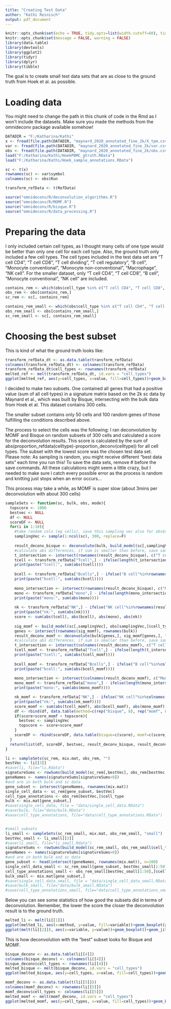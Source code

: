 ```yaml
---
title: "Creating Test Data"
author: "Kathi Reinisch"
output: pdf_document
---
```


```r
knitr::opts_chunk$set(echo = TRUE, tidy.opts=list(width.cutoff=60), tidy=TRUE)
knitr::opts_chunk$set(message = FALSE, warning = FALSE)
library(data.table)
library(devtools)
library(ggplot2)
library(tidyr)
library(dplyr)
library(tibble)
```

The goal is to create small test data sets that are as close to the ground truth from Hoek et al. as possible.

# Loading data

You might need to change the path in this chunk of code in the Rmd as I won't include the datasets. Make sure you made the methods from the omnideconv package available somehow!

```r
DATADIR = "F:/Katharina/Kathi"
x <- fread(file.path(DATADIR, "maynard_2020_annotated_fine_2k/X_tpm.csv"), header = F)
var <- fread(file.path(DATADIR, "maynard_2020_annotated_fine_2k/var.csv"), header = T)
obs <- fread(file.path(DATADIR, "maynard_2020_annotated_fine_2k/obs.csv"), header = T)
load("F:/Katharina/Kathi/HoekPBMC_gtruth.RData")
load("F:/Katharina/Kathi/Hoek_sample_annotations.RData")

sc <- t(x)
rownames(sc) <- var$symbol
colnames(sc) <- obs$Run

transform_refData <- t(RefData)

source("omnideconv/R/deconvolution_algorithms.R")
source("omnideconv/R/MOMF.R")
source("omnideconv/R/bisque.R")
source("omnideconv/R/data_processing.R")
```

# Preparing the data

I only included certain cell types, as I thought many cells of one type would be better than only one cell for each cell type. Also, the ground truth only included a few cell types. 
The cell types included in the test data set are "T cell CD4", "T cell CD8", "T cell dividing", "T cell regulatory", "B cell", "Monocyte conventional", "Monocyte non-conventional", "Macrophage", "NK cell". 
For the smaller dataset, only "T cell CD4", "T cell CD8", "B cell", "Monocyte conventional", "NK cell" are included. 

```r

contains_rem <- which(obs$cell_type %in% c("T cell CD4", "T cell CD8", "T cell dividing", "T cell regulatory", "B cell", "Monocyte conventional", "Monocyte non-conventional", "Macrophage", "NK cell"))
obs_rem <- obs[contains_rem,]
sc_rem <- sc[, contains_rem]

contains_rem_small <- which(obs$cell_type %in% c("T cell CD4", "T cell CD8", "B cell", "Monocyte conventional", "NK cell"))
obs_rem_small <- obs[contains_rem_small,]
sc_rem_small <- sc[, contains_rem_small]
```
 
# Choosing the best subset

This is kind of what the ground truth looks like: 

```r
transform_refData_dt <- as.data.table(transform_refData)
colnames(transform_refData_dt) <- colnames(transform_refData)
transform_refData_dt$cell_types <- rownames(transform_refData)
melted_ref <- melt(transform_refData_dt, id.vars = "cell_types")
ggplot(melted_ref, aes(y=cell_types, x=value, fill=cell_types))+geom_bar(stat="identity", position = "stack")+facet_wrap(~variable)
```

I decided to make two subsets. One contained all genes that had a positive value (sum of all cell types) in a signature matrix based on the 2k sc data by Maynard et al., which was built by Bisque, intersecting with the bulk data from Hoek et al. This dataset contains 300 cells. 

The smaller subset contains only 50 cells and 100 random genes of those fulfilling the conditions described above. 

The process to select the cells was the following:
I ran deconvolution by MOMF and Bisque on random subsets of 300 cells and calculated a score for the deconvolution results. This score is calculated by the sum of abs(proportion_refdata(celltype)-proportion_deconv(celltype)) for all cell types. The subset with the lowest score was the chosen test data set. Please note: As sampling is random, you might receive different "best data sets" each time you run this! To save the data sets, remove # before the save commands.
All these calculations might seem a little crazy, but I needed to make sure i catch every possible error as the process is random and knitting just stops when an error occurs...

This process may take a while, as MOMF is super slow (about 3mins per deconvolution with about 300 cells)

```r
sampleSets <- function(sc, bulk, obs, mode){
  topscore <- 1000
  bestvec <- NULL
  df <- NULL
  scoreDF <- NULL
  for(i in 1:10){
    #take random cols (eg cells), save this sampling vec also for obs$cell_type
    samplingVec <- sample(1:ncol(sc), 300, replace=F)
  
    result_deconv_bisque <- deconvolute(bulk, build_model(sc[,samplingVec], obs[samplingVec,]$cell_type, "bisque"), "bisque", single_cell_object = sc[,samplingVec], cell_type_annotations= obs[samplingVec,]$cell_type)
    #calculate abs differences, if sum is smaller than before, save sampling vec
    t_intersection <- intersect(rownames(result_deconv_bisque), c("T cell CD4", "T cell CD8", "T cell dividing", "T cell regulatory"))
    tcell <- transform_refData["Tcell",] - ifelse(length(t_intersection)>1,colSums(result_deconv_bisque[t_intersection,]), ifelse(length(t_intersection)==1, result_deconv_bisque[t_intersection,], 0))
    print(paste("tcell:", sum(abs(tcell))))
    
    bcell <- transform_refData["Bcells",] - ifelse("B cell"%in%rownames(result_deconv_bisque), result_deconv_bisque["B cell",], 0)
    print(paste("bcell:", sum(abs(bcell))))
    
    mono_intersection <- intersect(rownames(result_deconv_bisque), c("Monocyte conventional", "Monocyte non-conventional"))
    mono <- transform_refData["mono",] - ifelse(length(mono_intersection)>1,colSums(result_deconv_bisque[mono_intersection,]), ifelse(length(mono_intersection)==1, result_deconv_bisque[mono_intersection,], 0))
    print(paste("mono:", sum(abs(mono))))
    
    nk <- transform_refData["NK",] - ifelse("NK cell"%in%rownames(result_deconv_bisque), result_deconv_bisque["NK cell",], 0)
    print(paste("nk:", sum(abs(nk))))
    score <- sum(abs(tcell), abs(bcell), abs(mono), abs(nk))
  
    sig_momf <- build_model(sc[,samplingVec], obs[samplingVec,]$cell_type, "momf", bulk)
    genes <- intersect(rownames(sig_momf), rownames(bulk))
    result_deconv_momf <- deconvolute(bulk[genes,], sig_momf[genes,], "momf", single_cell_object = sc[genes,samplingVec])
    #calculate abs differences, if sum is smaller than before, save sampling vec
    t_intersection <- intersect(colnames(result_deconv_momf), c("T cell CD4", "T cell CD8", "T cell dividing", "T cell regulatory"))
    tcell_momf <- transform_refData["Tcell",] - ifelse(length(t_intersection)>1,rowSums(result_deconv_momf[,t_intersection]), ifelse(length(t_intersection)==1, result_deconv_momf[,t_intersection], 0))
    print(paste("tcell:", sum(abs(tcell_momf))))
    
    bcell_momf <- transform_refData["Bcells",] - ifelse("B cell"%in%colnames(result_deconv_momf), result_deconv_momf[,"B cell"], 0)
    print(paste("bcell:", sum(abs(bcell_momf))))
    
    mono_intersection <- intersect(colnames(result_deconv_momf), c("Monocyte conventional", "Monocyte non-conventional"))
    mono_momf <- transform_refData["mono",] - ifelse(length(mono_intersection)>1,rowSums(result_deconv_momf[,mono_intersection]), ifelse(length(mono_intersection)==1, result_deconv_momf[,mono_intersection], 0))
    print(paste("mono:", sum(abs(mono_momf))))

    nk_momf <- transform_refData["NK",] - ifelse("NK cell"%in%colnames(result_deconv_momf), result_deconv_momf[,"NK cell"], 0)
    print(paste("nk:", sum(abs(nk_momf))))
    score_momf <- sum(abs(tcell_momf), abs(bcell_momf), abs(mono_momf), abs(nk_momf))
    df <- rbind(df, data.table(method=c(rep("bisque", 8), rep("momf", 8)), sample=rep(colnames(bulk), 2), t_cell=c(tcell, tcell_momf), b_cell=c(bcell, bcell_momf), monocyte=c(mono, mono_momf), nk=c(nk, nk_momf)))
    if(score+score_momf < topscore){
      bestvec <- samplingVec
      topscore <- score+score_momf
    }
    scoreDF <- rbind(scoreDF, data.table(bisque=c(score), momf=c(score_momf)))
  }
  return(list(df, scoreDF, bestvec, result_deconv_bisque, result_deconv_momf))
}

```

```r
li <- sampleSets(sc_rem, mix.mat, obs_rem, "")
bestVec <- li[[3]]
#save(li, file="li.Rdata")
signatureSums <- rowSums(build_model(sc_rem[,bestVec], obs_rem[bestVec,]$cell_type, "bisque"))
geneNames <- names(signatureSums[signatureSums>0])
#and are in both bulk and sc data
gene_subset <- intersect(geneNames, rownames(mix.mat))
single_cell_data <- sc_rem[gene_subset, bestVec]
cell_type_annotations <- obs_rem[bestVec,]$cell_type
bulk <- mix.mat[gene_subset,]
#save(single_cell_data, file = "data/single_cell_data.RData")
#save(bulk, file="data/bulk.RData")
#save(cell_type_annotations, file="data/cell_type_annotations.RData")


#small subsets 
li_small <- sampleSets(sc_rem_small, mix.mat, obs_rem_small, "small")
bestVec_small <- li_small[[3]]
#save(li_small, file="li_small.Rdata")
signatureSums <- rowSums(build_model(sc_rem_small, obs_rem_small$cell_type, "bisque"))
geneNames <- names(signatureSums[signatureSums>0])
#and are in both bulk and sc data
gene_subset <- head(intersect(geneNames, rownames(mix.mat)), n=100)
single_cell_data_small <- sc_rem_small[gene_subset, bestVec_small[1:50]]
cell_type_annotations_small <- obs_rem_small[bestVec_small[1:50],]$cell_type
bulk_small <- mix.mat[gene_subset,]
#save(single_cell_data_small, file = "data/single_cell_data_small.RData")
#save(bulk_small, file="data/bulk_small.RData")
#save(cell_type_annotations_small, file="data/cell_type_annotations_small.RData")
```
Below you can see some statistics of how good the subsets did in terms of deconvolution. Remember, the lower the score the closer the deconvolution result is to the ground truth. 

```r
melted_li <- melt(li[[1]])
ggplot(melted_li, aes(x=method, y=value, fill=variable))+geom_boxplot(position=position_dodge(1))+facet_wrap(~sample)+labs(title="deviation from the ground truth")
ggplot(melt(li[[2]]), aes(x=variable, y=value))+geom_boxplot()+geom_jitter()+labs(y="score", x="method")
```
This is how deconvolution with the "best" subset looks for Bisque and MOMF.

```r
bisque_deconv <- as.data.table(li[[4]])
colnames(bisque_deconv) <- colnames(li[[4]])
bisque_deconv$cell_types <- rownames(li[[4]])
melted_bisque <- melt(bisque_deconv, id.vars = "cell_types")
ggplot(melted_bisque, aes(y=cell_types, x=value, fill=cell_types))+geom_bar(stat="identity", position = "stack")+facet_wrap(~variable)+labs(title="bisque")

momf_deconv <- as.data.table(t(li[[5]]))
colnames(momf_deconv) <- rownames(li[[5]])
momf_deconv$cell_types <- colnames(li[[5]])
melted_momf <- melt(momf_deconv, id.vars = "cell_types")
ggplot(melted_momf, aes(y=cell_types, x=value, fill=cell_types))+geom_bar(stat="identity", position = "stack")+facet_wrap(~variable)+labs(title="momf")
```
